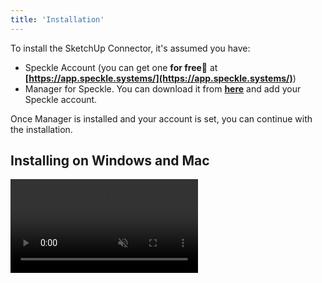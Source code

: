 ```yaml
---
title: 'Installation'
---
```



<LegacyWarning connector="SketchUp" /> 

To install the SketchUp Connector, it's assumed you have:

- Speckle Account (you can get one **for free🎉** at **[https://app.speckle.systems/](https://app.speckle.systems/)**)
- Manager for Speckle. You can download it from **[here](https://speckle.systems/download/)** and add your Speckle account.

Once Manager is installed and your account is set, you can continue with the installation.

## Installing on Windows and Mac

<Frame>
<video autoPlay muted loop src="/images/legacy/sketchup/installing-sketchup-connector.mp4" type="video/mp4" />
</Frame>

1. Open Manager for Speckle and click on the "**Connectors**" tab.
2. You should see a list of available connectors. Scroll down until you find the "**SketchUp Connector**" or use the search bar to find it.
3. Click the "**Install**" button next to it.

<Warning>
If you are using a Mac with an Apple Silicon chip, you will need to install [Rosetta](https://support.apple.com/en-us/HT211861) before installing the SketchUp Connector.
</Warning>

That's it! You're all set to use the Speckle connector for SketchUp.

## Installing Early Releases

If you want to stay on the cutting edge of the SketchUp Connector, then you can install pre-releases of it.

<Frame>
<video autoPlay muted loop src="/images/legacy/sketchup/pre-releases.mp4" />
</Frame>

To install pre-releases for the SketchUp Connector, follow these steps:

1. Inside the connector page, switch to the "**Versions**" tab.
2. Inside the "**Versions**" tab, toggle on the "**Show Pre-releases**" option.
3. From this list, select the desired version you wish to install and click on the "**Install**" button next to it.

<Warning>
⚠️ Please keep in mind that these early versions are not intended for production work and may have some untested features.
</Warning>
